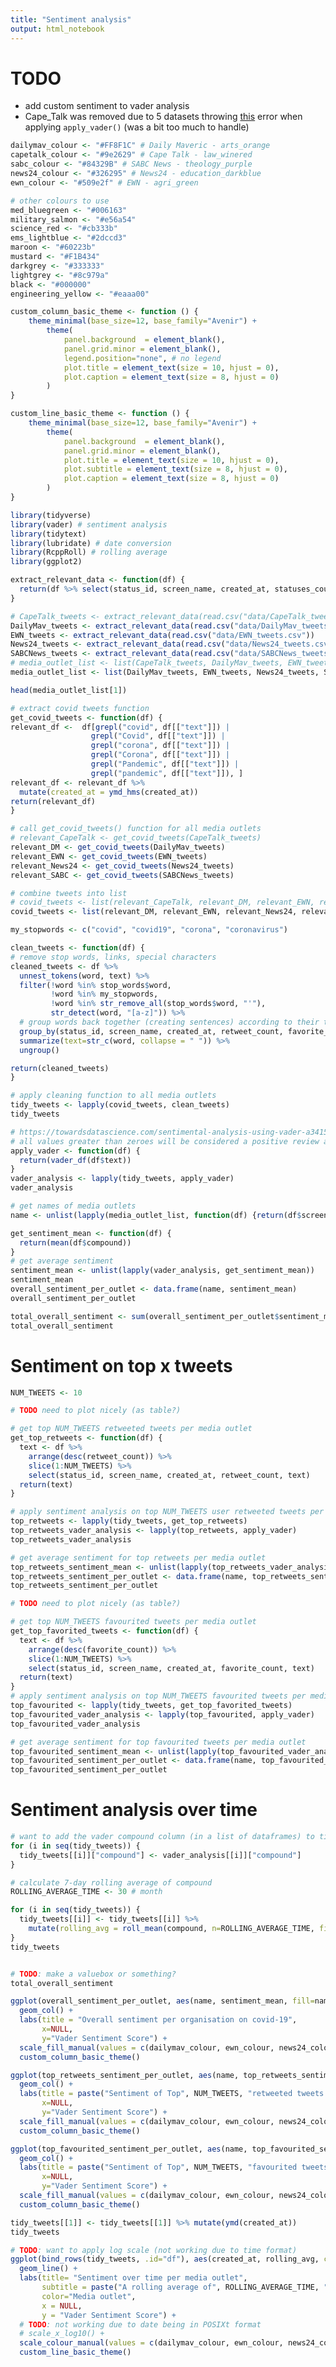 ```yaml
---
title: "Sentiment analysis"
output: html_notebook
---
```


# TODO
* add custom sentiment to vader analysis
* Cape_Talk was removed due to 5 datasets throwing [this](https://stackoverflow.com/questions/15363076/error-in-gzfilefile-wb-cannot-open-the-connection-or-compressed-file) error when applying `apply_vader()` (was a bit too much to handle) 

<!----------------------------------------------------------------------------------------------------------------------------------------------------->
<!-- Setup -->
<!----------------------------------------------------------------------------------------------------------------------------------------------------->

<!-- Set colours according to Stellenbosch Branding manual-->
<!-- http://stbweb01.stb.sun.ac.za/centenarybrandtoolkit/SU_Brand_Manual_2019.pdf -->
```r
dailymav_colour <- "#FF8F1C" # Daily Maveric - arts_orange
capetalk_colour <- "#9e2629" # Cape Talk - law_winered
sabc_colour <- "#84329B" # SABC News - theology_purple
news24_colour <- "#326295" # News24 - education_darkblue
ewn_colour <- "#509e2f" # EWN - agri_green

# other colours to use
med_bluegreen <- "#006163"
military_salmon <- "#e56a54"
science_red <- "#cb333b"
ems_lightblue <- "#2dccd3"
maroon <- "#60223b"
mustard <- "#F1B434"
darkgrey <- "#333333"
lightgrey <- "#8c979a"
black <- "#000000"
engineering_yellow <- "#eaaa00"
```

```r
custom_column_basic_theme <- function () { 
    theme_minimal(base_size=12, base_family="Avenir") +
        theme(
            panel.background  = element_blank(),
            panel.grid.minor = element_blank(),
            legend.position="none", # no legend
            plot.title = element_text(size = 10, hjust = 0),
            plot.caption = element_text(size = 8, hjust = 0)
        )
}

custom_line_basic_theme <- function () { 
    theme_minimal(base_size=12, base_family="Avenir") +
        theme(
            panel.background  = element_blank(),
            panel.grid.minor = element_blank(),
            plot.title = element_text(size = 10, hjust = 0),
            plot.subtitle = element_text(size = 8, hjust = 0),
            plot.caption = element_text(size = 8, hjust = 0)
        )
}
```

```r
library(tidyverse)
library(vader) # sentiment analysis
library(tidytext)
library(lubridate) # date conversion
library(RcppRoll) # rolling average
library(ggplot2)
```

```r
extract_relevant_data <- function(df) {
  return(df %>% select(status_id, screen_name, created_at, statuses_count, is_retweet, favorite_count, retweet_count, followers_count, friends_count, text))
}
```

```r
# CapeTalk_tweets <- extract_relevant_data(read.csv("data/CapeTalk_tweets.csv"))
DailyMav_tweets <- extract_relevant_data(read.csv("data/DailyMav_tweets.csv"))
EWN_tweets <- extract_relevant_data(read.csv("data/EWN_tweets.csv"))
News24_tweets <- extract_relevant_data(read.csv("data/News24_tweets.csv"))
SABCNews_tweets <- extract_relevant_data(read.csv("data/SABCNews_tweets.csv"))
# media_outlet_list <- list(CapeTalk_tweets, DailyMav_tweets, EWN_tweets, News24_tweets, SABCNews_tweets)
media_outlet_list <- list(DailyMav_tweets, EWN_tweets, News24_tweets, SABCNews_tweets)

head(media_outlet_list[1])
```

<!----------------------------------------------------------------------------------------------------------------------------------------------------->
<!-- Data Wrangling -->
<!----------------------------------------------------------------------------------------------------------------------------------------------------->


```r
# extract covid tweets function
get_covid_tweets <- function(df) {
relevant_df <-  df[grepl("covid", df[["text"]]) | 
                  grepl("Covid", df[["text"]]) |
                  grepl("corona", df[["text"]]) |
                  grepl("Corona", df[["text"]]) |
                  grepl("Pandemic", df[["text"]]) |
                  grepl("pandemic", df[["text"]]), ]
relevant_df <- relevant_df %>%
  mutate(created_at = ymd_hms(created_at))
return(relevant_df)
}

# call get_covid_tweets() function for all media outlets
# relevant_CapeTalk <- get_covid_tweets(CapeTalk_tweets)
relevant_DM <- get_covid_tweets(DailyMav_tweets)
relevant_EWN <- get_covid_tweets(EWN_tweets)
relevant_News24 <- get_covid_tweets(News24_tweets)
relevant_SABC <- get_covid_tweets(SABCNews_tweets)

# combine tweets into list
# covid_tweets <- list(relevant_CapeTalk, relevant_DM, relevant_EWN, relevant_News24, relevant_SABC)
covid_tweets <- list(relevant_DM, relevant_EWN, relevant_News24, relevant_SABC)
```

```r
my_stopwords <- c("covid", "covid19", "corona", "coronavirus")

clean_tweets <- function(df) {
# remove stop words, links, special characters
cleaned_tweets <- df %>%
  unnest_tokens(word, text) %>%
  filter(!word %in% stop_words$word,
         !word %in% my_stopwords,
         !word %in% str_remove_all(stop_words$word, "'"),
         str_detect(word, "[a-z]")) %>%
  # group words back together (creating sentences) according to their twitter_id
  group_by(status_id, screen_name, created_at, retweet_count, favorite_count) %>%
  summarize(text=str_c(word, collapse = " ")) %>%
  ungroup()

return(cleaned_tweets)
}

# apply cleaning function to all media outlets
tidy_tweets <- lapply(covid_tweets, clean_tweets)
tidy_tweets
```

```r
# https://towardsdatascience.com/sentimental-analysis-using-vader-a3415fef7664
# all values greater than zeroes will be considered a positive review and all values less than zero would be considered as a negative review.
apply_vader <- function(df) {
  return(vader_df(df$text))
}
vader_analysis <- lapply(tidy_tweets, apply_vader)
vader_analysis
```


```r
# get names of media outlets
name <- unlist(lapply(media_outlet_list, function(df) {return(df$screen_name[1])}))

get_sentiment_mean <- function(df) {
  return(mean(df$compound))
}
# get average sentiment
sentiment_mean <- unlist(lapply(vader_analysis, get_sentiment_mean))
sentiment_mean
overall_sentiment_per_outlet <- data.frame(name, sentiment_mean)
overall_sentiment_per_outlet
```
```r
total_overall_sentiment <- sum(overall_sentiment_per_outlet$sentiment_mean)
total_overall_sentiment
```


# Sentiment on top x tweets
```r
NUM_TWEETS <- 10
```

```r
# TODO need to plot nicely (as table?)

# get top NUM_TWEETS retweeted tweets per media outlet
get_top_retweets <- function(df) {
  text <- df %>%
    arrange(desc(retweet_count)) %>% 
    slice(1:NUM_TWEETS) %>% 
    select(status_id, screen_name, created_at, retweet_count, text)
  return(text)
}

# apply sentiment analysis on top NUM_TWEETS user retweeted tweets per media outlet
top_retweets <- lapply(tidy_tweets, get_top_retweets)
top_retweets_vader_analysis <- lapply(top_retweets, apply_vader)
top_retweets_vader_analysis

# get average sentiment for top retweets per media outlet
top_retweets_sentiment_mean <- unlist(lapply(top_retweets_vader_analysis, get_sentiment_mean))
top_retweets_sentiment_per_outlet <- data.frame(name, top_retweets_sentiment_mean)
top_retweets_sentiment_per_outlet
```



```r
# TODO need to plot nicely (as table?)

# get top NUM_TWEETS favourited tweets per media outlet
get_top_favorited_tweets <- function(df) {
  text <- df %>%
    arrange(desc(favorite_count)) %>% 
    slice(1:NUM_TWEETS) %>% 
    select(status_id, screen_name, created_at, favorite_count, text)
  return(text)
}
# apply sentiment analysis on top NUM_TWEETS favourited tweets per media outlet
top_favourited <- lapply(tidy_tweets, get_top_favorited_tweets)
top_favourited_vader_analysis <- lapply(top_favourited, apply_vader)
top_favourited_vader_analysis

# get average sentiment for top favourited tweets per media outlet
top_favourited_sentiment_mean <- unlist(lapply(top_favourited_vader_analysis, get_sentiment_mean))
top_favourited_sentiment_per_outlet <- data.frame(name, top_favourited_sentiment_mean)
top_favourited_sentiment_per_outlet
```


# Sentiment analysis over time
```r
# want to add the vader compound column (in a list of dataframes) to tidy_tweets (a list of dataframes)
for (i in seq(tidy_tweets)) {
  tidy_tweets[[i]]["compound"] <- vader_analysis[[i]]["compound"]
}

# calculate 7-day rolling average of compound
ROLLING_AVERAGE_TIME <- 30 # month

for (i in seq(tidy_tweets)) {
  tidy_tweets[[i]] <- tidy_tweets[[i]] %>% 
    mutate(rolling_avg = roll_mean(compound, n=ROLLING_AVERAGE_TIME, fill = NA, align = "right"))
}
tidy_tweets
```
```r

```



<!----------------------------------------------------------------------------------------------------------------------------------------------------->
<!-- Data Visualisation -->
<!----------------------------------------------------------------------------------------------------------------------------------------------------->

```r
# TODO: make a valuebox or something?
total_overall_sentiment
```


```r
ggplot(overall_sentiment_per_outlet, aes(name, sentiment_mean, fill=name)) +
  geom_col() +
  labs(title = "Overall sentiment per organisation on covid-19",
       x=NULL,
       y="Vader Sentiment Score") +
  scale_fill_manual(values = c(dailymav_colour, ewn_colour, news24_colour, sabc_colour)) +
  custom_column_basic_theme()
```

```r
ggplot(top_retweets_sentiment_per_outlet, aes(name, top_retweets_sentiment_mean, fill=name)) +
  geom_col() +
  labs(title = paste("Sentiment of Top", NUM_TWEETS, "retweeted tweets per organisation on covid-19"),
       x=NULL,
       y="Vader Sentiment Score") +
  scale_fill_manual(values = c(dailymav_colour, ewn_colour, news24_colour, sabc_colour)) +
  custom_column_basic_theme()
```

```r
ggplot(top_favourited_sentiment_per_outlet, aes(name, top_favourited_sentiment_mean, fill=name)) +
  geom_col() +
  labs(title = paste("Sentiment of Top", NUM_TWEETS, "favourited tweets per organisation on covid-19"),
       x=NULL,
       y="Vader Sentiment Score") +
  scale_fill_manual(values = c(dailymav_colour, ewn_colour, news24_colour, sabc_colour)) +
  custom_column_basic_theme()
```

```r
tidy_tweets[[1]] <- tidy_tweets[[1]] %>% mutate(ymd(created_at))
tidy_tweets
```



```r
# TODO: want to apply log scale (not working due to time format)
ggplot(bind_rows(tidy_tweets, .id="df"), aes(created_at, rolling_avg, colour=screen_name)) + 
  geom_line() +
  labs(title= "Sentiment over time per media outlet",
       subtitle = paste("A rolling average of", ROLLING_AVERAGE_TIME, "is used."),
       color="Media outlet",
       x = NULL,
       y = "Vader Sentiment Score") +
  # TODO: not working due to date being in POSIXt format
  # scale_x_log10() + 
  scale_colour_manual(values = c(dailymav_colour, ewn_colour, news24_colour, sabc_colour)) +
  custom_line_basic_theme()

```


